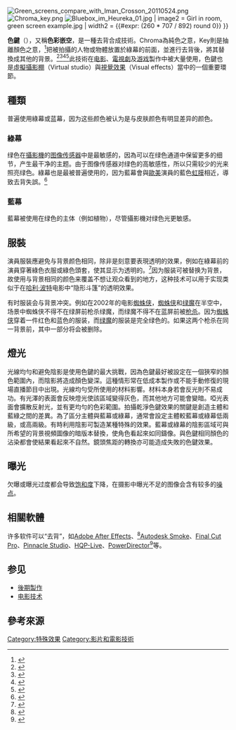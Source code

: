 [[File:Green_screens_compare_with_Iman_Crosson_20110524.png|thumb]]
[[File:Chroma_key.png|thumb]]
[[File:Bluebox_im_Heureka_01.jpg|thumb]]
{{multiple image
| footer = 在绿幕前穿着蓝色衣服的女孩，左圖為去背前，右圖為去背後的新背景。
| image1 = Girl in front of a green background.jpg
| width1 = {{#expr: (260 * 640 / 960) round 0}}
| image2 = Girl in room, green screen example.jpg
| width2 = {{#expr: (260 * 707 / 892) round 0}}
}}

'''色鍵'''（{{lang-en|Chroma key}}），又稱'''色彩嵌空'''，是一種去背合成技術。Chroma為純色之意，Key則是抽離顏色之意，<ref>{{cite news |author1=周思靜 |title=Chroma Key=萬能Key？ |url=http://orientaldaily.on.cc/cnt/lifestyle/20121230/00322_002.html |agency=東方日報}}</ref>把被拍攝的人物或物體放置於綠幕的前面，並進行去背後，將其替換成其他的背景。<ref>{{cite web |author1=菲謝蒂（Mark Fischetti） |title=藍幕特效的秘密 |url=http://sa.ylib.com/MagArticle.aspx?Unit=columns&id=1177 |website=科學人雜誌}}</ref><ref>{{cite news |title=色鍵技術讓人在電影中飛天遁地 無所不能 |url=http://www.epochtimes.com/b5/16/11/30/n8543511.htm |agency=大紀元 |date=2016-11-30}}</ref><ref>{{cite news |title=俄國阿嬤當起YouTuber　用綠幕拍特效飛天遁地都難不倒 |url=https://www.ettoday.net/news/20170501/912002.htm |agency=ETtoday新聞雲 |date=2017-05-01}}</ref><ref>{{cite web |author1=李振棠 |title=虛擬攝影棚的現況及未來的發展方向 |url=http://portal2.ntua.edu.tw/~maa/labs/alab/research/2003paper/A04.PDF |website=國立臺灣藝術大學}}</ref>此技術在[[电影|电影]]、[[電視劇|電視劇]]及[[游戏|游戏]]製作中被大量使用，色鍵也是[[虛擬攝影棚|虛擬攝影棚]]（Virtual studio）與[[視覺效果|視覺效果]]（Visual effects）當中的一個重要環節。

== 種類 ==
普遍使用綠幕或蓝幕，因为这些颜色被认为是与皮肤颜色有明显差异的颜色。

=== 綠幕 ===
绿色在[[攝影機|攝影機]]的[[图像传感器|图像传感器]]中是最敏感的，因為可以在绿色通道中保留更多的细节，产生最干净的主题。由于图像传感器对绿色的高敏感性，所以只需较少的光来照亮绿色。綠幕也是最被普遍使用的，因为藍幕會與[[歐美|歐美]]演員的藍色[[虹膜|虹膜]]相近，導致去背失誤。<ref>{{cite web |title=如何使用绿幕和蓝幕？ |url=http://www.sklznkj.com/news/413.html |website=江苏盛凯莱智能科技有限公司 |access-date=2018-07-07 |archive-url=https://web.archive.org/web/20180707125626/http://www.sklznkj.com/news/413.html |archive-date=2018-07-07 |dead-url=yes }}</ref>

=== 藍幕 ===
藍幕被使用在绿色的主体（例如植物），尽管攝影機对绿色光更敏感。

== 服裝 ==
演員服裝應避免与背景颜色相同，除非是刻意要表現透明的效果，例如在綠幕前的演員穿著綠色衣服或綠色頭套，使其显示为透明的。<ref>{{cite news |title=萬聖節搞笑 英氣象局派「斷頭人」播報 |url=http://www.epochtimes.com/b5/17/11/2/n9796623.htm |agency=大紀元 |date=2017-11-02}}</ref>因为服装可被替换为背景，故使用与背景相同的颜色来覆盖不想让观众看到的地方，这种技术可以用于实现类似于在[[哈利·波特|哈利·波特]]电影中“隐形斗篷”的透明效果。

有时服装会与背景冲突。例如在2002年的电影[[蜘蛛侠|蜘蛛侠]]，[[蜘蛛侠|蜘蛛侠]]和[[绿魔|绿魔]]在半空中，场景中蜘蛛侠不得不在绿屏前枪杀绿魔，而绿魔不得不在蓝屏前被[[枪杀|枪杀]]。因为[[蜘蛛侠|蜘蛛侠]]穿着一件红色和蓝色的服装，而[[绿魔|绿魔]]的服装是完全绿色的。如果这两个枪杀在同一背景前，其中一部分将会被删除。

== 燈光 ==
光線均勻和避免陰影是使用色鍵的最大挑戰，因為色鍵最好被設定在一個狹窄的顏色範圍內，而陰影將造成顏色變深。這種情形常在低成本製作或不能手動修復的現場直播節目中出現。光線均勻受所使用的材料影響。材料本身若會反光則不易成功。有光澤的表面會反映燈光使該區域變得灰色，而其他地方可能會變暗。啞光表面會擴散反射光，並有更均勻的色彩範圍。拍攝乾淨色鍵效果的關鍵是創造主體和藍綠之間的差異。為了區分主體與藍幕或綠幕，通常會設定主體較藍幕或綠幕低兩級，或高兩級。有時利用陰影可製造某種特殊的效果。藍幕或綠幕的陰影區域可與所希望的背景視頻圖像的暗版本替換，使角色看起來如同鑄像。與色鍵相同顏色的沾染都會使結果看起來不自然。鏡頭焦距的轉換亦可能造成失敗的色鍵效果。

== 曝光 ==
欠曝或曝光过度都会导致[[饱和度|饱和度]]下降，在摄影中曝光不足的图像会含有较多的[[噪点|噪点]]。

== 相關軟體 ==
许多软件可以“去背”，如[[Adobe_After_Effects|Adobe After Effects]]、<ref>{{cite web |title=Chroma Key色鍵影片編輯工具 |url=https://www.adobe.com/tw/creativecloud/tools/green-screen.html |website=Adobe}}</ref>[[Autodesk_Smoke|Autodesk Smoke]]、[[Final_Cut_Pro|Final Cut Pro]]、[[Pinnacle_Studio|Pinnacle Studio]]、[[HQP-Live|HQP-Live]]、[[PowerDirector|PowerDirector]]<ref>{{cite web |title=簡易綠幕去背教學 更換影片背景 超簡單！
 |url=https://tw.cyberlink.com/blog/cool-video-effects/417/%E7%B6%A0%E5%B9%95%E5%8E%BB%E8%83%8C%E6%95%99%E5%AD%B8 |website=CyberLink}}</ref>等。

== 参见 ==
* [[後期製作|後期製作]]
* [[电影技术|电影技术]]

==參考來源==
{{reflist}}
{{Mixed reality}}
{{顏色主題}}

[[Category:特殊效果|Category:特殊效果]]
[[Category:影片和電影技術|Category:影片和電影技術]]